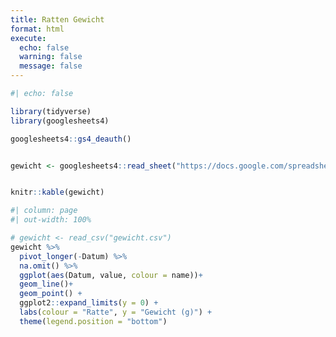 ```yaml
---
title: Ratten Gewicht
format: html
execute: 
  echo: false
  warning: false
  message: false
---
```


```r
#| echo: false

library(tidyverse)
library(googlesheets4)

googlesheets4::gs4_deauth()


gewicht <- googlesheets4::read_sheet("https://docs.google.com/spreadsheets/d/1JCcH-AHe9fykagElfhSy6yOMHZlXYoGIi6oWHJkM21s/edit#gid=0")


knitr::kable(gewicht)
```



```r
#| column: page
#| out-width: 100%

# gewicht <- read_csv("gewicht.csv")
gewicht %>% 
  pivot_longer(-Datum) %>% 
  na.omit() %>% 
  ggplot(aes(Datum, value, colour = name))+
  geom_line()+
  geom_point() +
  ggplot2::expand_limits(y = 0) +
  labs(colour = "Ratte", y = "Gewicht (g)") +
  theme(legend.position = "bottom")

```

